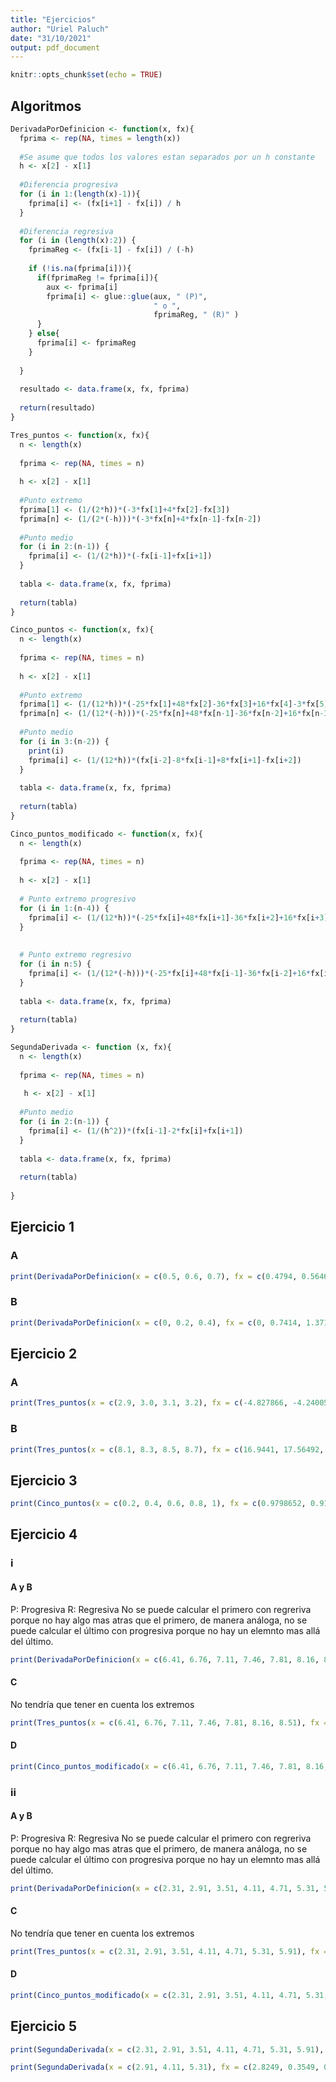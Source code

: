 ```yaml
---
title: "Ejercicios"
author: "Uriel Paluch"
date: "31/10/2021"
output: pdf_document
---
```


```r
knitr::opts_chunk$set(echo = TRUE)
```

## Algoritmos

```r
DerivadaPorDefinicion <- function(x, fx){
  fprima <- rep(NA, times = length(x))
  
  #Se asume que todos los valores estan separados por un h constante
  h <- x[2] - x[1]
  
  #Diferencia progresiva
  for (i in 1:(length(x)-1)){
    fprima[i] <- (fx[i+1] - fx[i]) / h
  }
  
  #Diferencia regresiva
  for (i in (length(x):2)) {
    fprimaReg <- (fx[i-1] - fx[i]) / (-h)
    
    if (!is.na(fprima[i])){
      if(fprimaReg != fprima[i]){
        aux <- fprima[i]
        fprima[i] <- glue::glue(aux, " (P)",
                                " o ",
                                fprimaReg, " (R)" )
      }  
    } else{
      fprima[i] <- fprimaReg
    }
    
  }
  
  resultado <- data.frame(x, fx, fprima)
  
  return(resultado)
}
```

```r
Tres_puntos <- function(x, fx){
  n <- length(x)
  
  fprima <- rep(NA, times = n)
  
  h <- x[2] - x[1]
  
  #Punto extremo
  fprima[1] <- (1/(2*h))*(-3*fx[1]+4*fx[2]-fx[3])
  fprima[n] <- (1/(2*(-h)))*(-3*fx[n]+4*fx[n-1]-fx[n-2])
  
  #Punto medio
  for (i in 2:(n-1)) {
    fprima[i] <- (1/(2*h))*(-fx[i-1]+fx[i+1])
  }
  
  tabla <- data.frame(x, fx, fprima)
  
  return(tabla)
}
```

```r
Cinco_puntos <- function(x, fx){
  n <- length(x)
  
  fprima <- rep(NA, times = n)
  
  h <- x[2] - x[1]
  
  #Punto extremo
  fprima[1] <- (1/(12*h))*(-25*fx[1]+48*fx[2]-36*fx[3]+16*fx[4]-3*fx[5])
  fprima[n] <- (1/(12*(-h)))*(-25*fx[n]+48*fx[n-1]-36*fx[n-2]+16*fx[n-3]-3*fx[n-4])
  
  #Punto medio
  for (i in 3:(n-2)) {
    print(i)
    fprima[i] <- (1/(12*h))*(fx[i-2]-8*fx[i-1]+8*fx[i+1]-fx[i+2])
  }
  
  tabla <- data.frame(x, fx, fprima)
  
  return(tabla)
}
```

```r
Cinco_puntos_modificado <- function(x, fx){
  n <- length(x)
  
  fprima <- rep(NA, times = n)
  
  h <- x[2] - x[1]
  
  # Punto extremo progresivo
  for (i in 1:(n-4)) {
    fprima[i] <- (1/(12*h))*(-25*fx[i]+48*fx[i+1]-36*fx[i+2]+16*fx[i+3]-3*fx[i+4])
  }
  
  
  # Punto extremo regresivo
  for (i in n:5) {
    fprima[i] <- (1/(12*(-h)))*(-25*fx[i]+48*fx[i-1]-36*fx[i-2]+16*fx[i-3]-3*fx[i-4])
  }
  
  tabla <- data.frame(x, fx, fprima)
  
  return(tabla)
}
```


```r
SegundaDerivada <- function (x, fx){
  n <- length(x)
  
  fprima <- rep(NA, times = n)
  
   h <- x[2] - x[1]
  
  #Punto medio
  for (i in 2:(n-1)) {
    fprima[i] <- (1/(h^2))*(fx[i-1]-2*fx[i]+fx[i+1])
  }
  
  tabla <- data.frame(x, fx, fprima)
  
  return(tabla)
  
}
```


## Ejercicio 1

### A
```r
print(DerivadaPorDefinicion(x = c(0.5, 0.6, 0.7), fx = c(0.4794, 0.5646, 0.6442)))
```

### B
```r
print(DerivadaPorDefinicion(x = c(0, 0.2, 0.4), fx = c(0, 0.7414, 1.3718)))
```

## Ejercicio 2

### A
```r
print(Tres_puntos(x = c(2.9, 3.0, 3.1, 3.2), fx = c(-4.827866, -4.240058, -3.496909, -2.596792)))
```


### B
```r
print(Tres_puntos(x = c(8.1, 8.3, 8.5, 8.7), fx = c(16.9441, 17.56492, 18.19056, 18.82091)))
```

## Ejercicio 3

```r
print(Cinco_puntos(x = c(0.2, 0.4, 0.6, 0.8, 1), fx = c(0.9798652, 0.9177710, 0.8080348, 0.6386093, 0.3843735)))
```

## Ejercicio 4

### i

#### A y B
P: Progresiva
R: Regresiva
No se puede calcular el primero con regreriva porque no hay algo mas atras que el primero, de manera análoga, no se puede calcular el último con progresiva porque no hay un elemnto mas allá del último.
```r
print(DerivadaPorDefinicion(x = c(6.41, 6.76, 7.11, 7.46, 7.81, 8.16, 8.51), fx = c(4.0951, 5.1989, 6.1303, 6.7893, 7.1079, 7.0591, 6.6598)))
```

#### C
No tendría que tener en cuenta los extremos
```r
print(Tres_puntos(x = c(6.41, 6.76, 7.11, 7.46, 7.81, 8.16, 8.51), fx = c(4.0951, 5.1989, 6.1303, 6.7893, 7.1079, 7.0591, 6.6598)))
```

#### D
```r
print(Cinco_puntos_modificado(x = c(6.41, 6.76, 7.11, 7.46, 7.81, 8.16, 8.51), fx = c(4.0951, 5.1989, 6.1303, 6.7893, 7.1079, 7.0591, 6.6598)))
```

### ii

#### A y B
P: Progresiva
R: Regresiva
No se puede calcular el primero con regreriva porque no hay algo mas atras que el primero, de manera análoga, no se puede calcular el último con progresiva porque no hay un elemnto mas allá del último.
```r
print(DerivadaPorDefinicion(x = c(2.31, 2.91, 3.51, 4.11, 4.71, 5.31, 5.91), fx = c(3.8915, 2.8249, 1.4308, 0.3549, 0.0994, 0.8591, 2.4595)))
```

#### C
No tendría que tener en cuenta los extremos
```r
print(Tres_puntos(x = c(2.31, 2.91, 3.51, 4.11, 4.71, 5.31, 5.91), fx = c(3.8915, 2.8249, 1.4308, 0.3549, 0.0994, 0.8591, 2.4595)))
```

#### D
```r
print(Cinco_puntos_modificado(x = c(2.31, 2.91, 3.51, 4.11, 4.71, 5.31, 5.91), fx = c(3.8915, 2.8249, 1.4308, 0.3549, 0.0994, 0.8591, 2.4595)))
```

## Ejercicio 5

```r
print(SegundaDerivada(x = c(2.31, 2.91, 3.51, 4.11, 4.71, 5.31, 5.91), fx = c(3.8915, 2.8249, 1.4308, 0.3549, 0.0994, 0.8591, 2.4595)))
```

```r
print(SegundaDerivada(x = c(2.91, 4.11, 5.31), fx = c(2.8249, 0.3549, 0.8591)))
```

